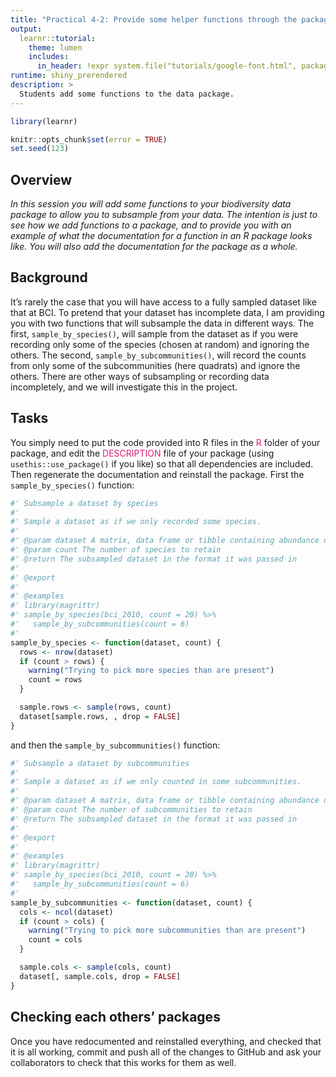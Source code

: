 ```yaml
---
title: "Practical 4-2: Provide some helper functions through the package"
output: 
  learnr::tutorial:
    theme: lumen
    includes:
      in_header: !expr system.file("tutorials/google-font.html", package = "RPiR")
runtime: shiny_prerendered
description: >
  Students add some functions to the data package.
---
```


```r
library(learnr)

knitr::opts_chunk$set(error = TRUE)
set.seed(123)
```


## Overview
*In this session you will add some functions to your biodiversity data package 
 to allow you to subsample from your data. The intention is just to see how we
 add functions to a package, and to provide you with an example of what the
 documentation for a function in an R package looks like. You will also add the
 documentation for the package as a whole.*

## Background

It's rarely the case that you will have access to a fully sampled dataset like
that at BCI. To pretend that your dataset has incomplete data, I am providing 
you with two functions that will subsample the data in different ways. 
The first, `sample_by_species()`, will sample from the dataset as if you were
recording only some of the species (chosen at random) and ignoring the others. 
The second, `sample_by_subcommunities()`, will record the counts from only 
some of the subcommunities (here quadrats) and ignore the others. There are 
other ways of subsampling or recording data incompletely, and we will
investigate this in the project.

## Tasks

You simply need to put the code provided into R files in the
<span style="color: #dd1c77;">R</span> folder of your package, and
edit the <span style="color: #dd1c77;">DESCRIPTION</span> file of your package
(using `usethis::use_package()` if you like) so that all dependencies are
included. Then regenerate the documentation and reinstall the package. First
the `sample_by_species()` function:

```R
#' Subsample a dataset by species
#'
#' Sample a dataset as if we only recorded some species.
#'
#' @param dataset A matrix, data frame or tibble containing abundance or incidence data
#' @param count The number of species to retain
#' @return The subsampled dataset in the format it was passed in
#'
#' @export
#'
#' @examples
#' library(magrittr)
#' sample_by_species(bci_2010, count = 20) %>%
#'   sample_by_subcommunities(count = 6)
#'
sample_by_species <- function(dataset, count) {
  rows <- nrow(dataset)
  if (count > rows) {
    warning("Trying to pick more species than are present")
    count = rows
  }

  sample.rows <- sample(rows, count)
  dataset[sample.rows, , drop = FALSE]
}
```

and then the `sample_by_subcommunities()` function:

```R
#' Subsample a dataset by subcommunities
#'
#' Sample a dataset as if we only counted in some subcommunities.
#'
#' @param dataset A matrix, data frame or tibble containing abundance or incidence data
#' @param count The number of subcommunities to retain
#' @return The subsampled dataset in the format it was passed in
#'
#' @export
#'
#' @examples
#' library(magrittr)
#' sample_by_species(bci_2010, count = 20) %>%
#'   sample_by_subcommunities(count = 6)
#'
sample_by_subcommunities <- function(dataset, count) {
  cols <- ncol(dataset)
  if (count > cols) {
    warning("Trying to pick more subcommunities than are present")
    count = cols
  }

  sample.cols <- sample(cols, count)
  dataset[, sample.cols, drop = FALSE]
}
```

## Checking each others' packages

Once you have redocumented and reinstalled everything, and checked that it 
is all working, commit and push all of the changes to GitHub and ask your 
collaborators to check that this works for them as well.
